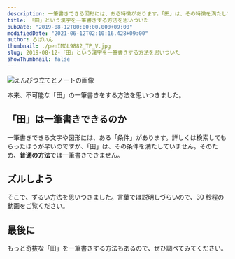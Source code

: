 ```yaml
---
description: 一筆書きできる図形には、ある特徴があります。「田」は、その特徴を満たしていない為、一筆書きはできません。ところが、今回、「田」を一筆書きする方法を思いつきました。
title: 「田」という漢字を一筆書きする方法を思いついた
pubDate: "2019-08-12T00:00:00.000+09:00"
modifiedDate: "2021-06-12T02:10:16.428+09:00"
author: ろぼいん
thumbnail: ./penIMGL9882_TP_V.jpg
slug: 2019-08-12-「田」という漢字を一筆書きする方法を思いついた
showThumbnail: false
---
```



![えんぴつ立てとノートの画像](./penIMGL9882_TP_V.jpg)

本来、不可能な「田」の一筆書きをする方法を思いつきました。

## 「田」は一筆書きできるのか

一筆書きできる文字や図形には、ある「条件」があります。詳しくは検索してもらったほうが早いのですが、「田」は、その条件を満たしていません。そのため、**普通の方法**では一筆書きできません。

## ズルしよう

そこで、ずるい方法を思いつきました。言葉では説明しづらいので、30 秒程の動画をご覧ください。

<YouTube id="EuYGnp5tZPI" />

## 最後に

もっと奇抜な「田」を一筆書きする方法もあるので、ぜひ調べてみてください。
